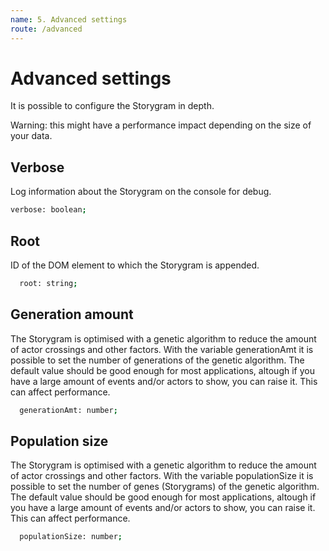 ```yaml
---
name: 5. Advanced settings
route: /advanced
---
```


# Advanced settings

It is possible to configure the Storygram in depth.  

Warning: this might have a performance impact depending on the size of your data.

## Verbose
Log information about the Storygram on the console for debug. 

```sh
verbose: boolean;
``` 

## Root
ID of the DOM element to which the Storygram is appended.

```sh
  root: string;
``` 

## Generation amount
The Storygram is optimised with a genetic algorithm to reduce the amount of actor crossings and other factors. With the variable generationAmt it is possible to set the number of generations of the genetic algorithm. The default value should be good enough for most applications, altough if you have a large amount of events and/or actors to show, you can raise it. This can affect performance.

```sh
  generationAmt: number;
``` 

## Population size
The Storygram is optimised with a genetic algorithm to reduce the amount of actor crossings and other factors. With the variable populationSize it is possible to set the number of genes (Storygrams) of the genetic algorithm. The default value should be good enough for most applications, altough if you have a large amount of events and/or actors to show, you can raise it. This can affect performance.

```sh
  populationSize: number;
``` 
